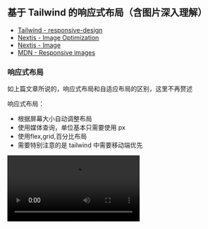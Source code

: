 
## 基于 Tailwind 的响应式布局（含图片深入理解）

- [Tailwind - responsive-design](https://tailwindcss.com/docs/responsive-design)
- [Nextjs - Image Optimization](https://nextjs.org/docs/app/getting-started/images)
- [Nextjs - Image](https://nextjs.org/docs/app/api-reference/components/image)
- [MDN - Responsive images](https://developer.mozilla.org/en-US/docs/Web/HTML/Guides/Responsive_images)

### 响应式布局

如上篇文章所说的，响应式布局和自适应布局的区别，这里不再赘述

响应式布局：

- 根据屏幕大小自动调整布局
- 使用媒体查询，单位基本只需要使用 px
- 使用flex,grid,百分比布局
- 需要特别注意的是 tailwind 中需要移动端优先

<video src="/posts/responsive/media2.mov" controls />

### 移动端优先

无前缀的类名（如 uppercase）对所有屏幕大小都有效，而带前缀的类名（如 md：uppercase）仅在指定的断点及以上处生效。

开发的时候应该先做移动端，然后做 PC 端，因为 PC 端会覆盖移动端样式

### Tailwind 常用响应式布局的类名

sm、md、lg、xl、2xl 是 Tailwind 的响应式断点，分别对应 640px、768px、1024px、1280px、1536px

min-[320px]:text-center 使用断点任意值，表示在 320px 及以上的屏幕上，text-center 类名生效

container 类名表示内容区域被限制在容器内，不会超出容器边界，
它表示容器，跟 padding 一起用断点的时候不会很生硬，外层也加一层元素会控制样式更加灵活

![image](/posts/responsive/image12.png)

```css
.container {
  width: 100%;
  @media (width >= 40rem /* 640px */) {
    max-width: 40rem /* 640px */;
  }
  @media (width >= 48rem /* 768px */) {
    max-width: 48rem /* 768px */;
  }
  @media (width >= 64rem /* 1024px */) {
    max-width: 64rem /* 1024px */;
  }
  @media (width >= 80rem /* 1280px */) {
    max-width: 80rem /* 1280px */;
  }
  @media (width >= 96rem /* 1536px */) {
    max-width: 96rem /* 1536px */;
  }
}
```

### Nextjs 图片

Nextjs 中图片有三种存放的方式（Nextjs官网谈到两种，但还是区分三种比较好）

1、 第一种本地图片：放到 public 文件夹，使用的时候 `src='/demo.png'`

```tsx
<Image src="/avatar.jpg" alt="test" width={100} height={100} />
```

![image](/posts/responsive/image3.png)

- 必须要给 width 和 height（或者 fill），width 和 height 和图片真实宽高无关，所以只有比例关系有用，但是还是每个图片外都给一个 div 设置宽高，防止意外情况，比如 gsap 动画计算就一定需要宽高，(如果父级不加宽高，图片的显示大小就是设置的 width 和 height，但不要这样做)
- 图片会自动转 webp 格式
  ![image](/posts/responsive/image4.png)
- 自动设置 loading="lazy"，支持图片懒加载; decoding="async"，支持图片异步解码
- 如果图片在首屏可见，nextjs 会提示添加 priority 属性，和不加的区别是没有 loading="lazy" 属性
  ![image](/posts/responsive/image2.png)
  ![image](/posts/responsive/image1.png)
- 图片的 srcset 属性，可以设置图片的响应式，在电脑上清晰度比较低的显示器才是 1，手机屏幕往往比较高，都会大于 2 ,这里的 w=256 跟我设置的 width={100} height={100} 有关，可以理解为二倍图，跟 [devicesizes](https://nextjs.org/docs/app/api-reference/components/image#devicesizes) 配置有关；w=256 表示图片的宽度是 256px，q=75 表示图片的质量是 75%，跟 [quality](https://nextjs.org/docs/app/api-reference/components/image#qualities) 配置有关

```text
srcset="/_next/image?url=%2Favatar.jpg&w=128&q=75 1x,
        /_next/image?url=%2Favatar.jpg&w=256&q=75 2x"
```

![image](/posts/responsive/image5.png)

2、 第二种是本地图片：放到 app 文件夹，通过模块导入使用，这种方式和第一种差不多，只是不需要给 width 和 height，nextjs 会获取原图的尺寸来自动设置

```tsx
import DemoImage from './images/avatar.jpg'

const Test = () => {
  return <Image src={DemoImage} alt="test" />
}

export default Test
```

![image](/posts/responsive/image6.png)
![image](/posts/responsive/image7.png)

这种方案还适合做图片渐进式加载，也就是可以加 placeholder="blur" 属性，在图片加载之前显示一个模糊的占位符，加载完成之后再显示真实的图片

```text
<Image src={DemoImage} alt="test" placeholder="blur" />
```

![image](/posts/responsive/image8.png)

<video src="/posts/responsive/media9.mov" controls />

3、 第三种是远程图片链接，使用的时候 `src='https://example.com/demo.png'`，为了安全，需要 [remotePatterns](https://nextjs.org/docs/app/api-reference/components/image#remotepatterns) 配置，也是必须设置 width 和 height（或者 fill），功能同第一种，远程图片也可以使用 `placeholder="blur"`，
`blurDataURL=base64` 来做一个渐进加载，这种方案只会多加载一张图，不会像小红书一样多加载很多图片请求，因为小红书是把每张图都做对应渐进加载，而不是同一张图

![image](/posts/responsive/image10.png)

远程图片很常见的还有在不定宽高的时候，使用 fill 结合 sizes 属性，来实现[图片的响应式](/posts/responsive#图片响应式)

思考：那什么时候用第一种，第二种，第三种呢？

- 如果图片是本地图片，图片是静态资源，不需要经过打包处理，直接通过 URL 访问即可；适合做静态资源托管，比如 logo、icon、banner 等不会频繁变动的图片；适合需要 CDN 加速的场景，因为 public 下的文件会原样输出到最终的静态资源目录，便于 CDN 缓存和分发；适合 SEO 相关的图片，路径固定，容易被搜索引擎收录。
- 需要利用 Next.js 的图片优化能力（如自动尺寸、渐进式加载、自动格式转换等）；图片和组件/页面强关联，属于组件私有资源（如头像、局部装饰图）；需要自动获取图片原始尺寸，减少手动维护宽高；需要用到 Next.js 的图片占位符（blurDataURL）等高级特性；
- 如果图片是远程图片，使用第三种

拓展：超有用的图片属性

```ts
const nextConfig = {
  images: {
    // 设置图片的下载方式，也就是只能下载，无法通过 url 打开，这样不会浪费自己服务器资源
    contentDispositionType: 'attachment',
    // 设置图片的 CSP，可以避免图片携带脚本攻击
    contentSecurityPolicy: "default-src 'self'; script-src 'none'; sandbox;"
  }
}
```

因为本篇文章多数是用md语法，没有上面两个功能，所以下面这张图片使用的 nextjs 的 Image 组件来测试，右键在新标签中打开图片就可以看到效果，会直接下载图片

<div className="w-full">
  <Image src="/posts/responsive/image11.png" alt="test" width={1280} height={1280} />
</div>

记录遇到的坑：做营销活动海报的库 html2canvas 和 Image 标签一起使用可能会有兼容性问题

### Webp 的兼容性

方案一：在有服务端能力的情况下，比如阿里云 OSS，Nextjs，它们会根据 Accept 这个请求头来判断是否返回 webp（推荐）

![image](/posts/responsive/image13.png)

方案二：原生 picture 标签

```html
<picture>
  <source srcset="image.webp" type="image/webp" />
  <source srcset="image.png" type="image/png" />
  <img src="image.png" alt="image" />
</picture>
```

方案三：JS 脚本 （不推荐）

```js
function checkWebPSupport() {
  let canvas = document.createElement('canvas')
  if (canvas.toDataURL) {
    return canvas.toDataURL('image/webp').indexOf('data:image/webp') === 0
  }
  return false
}
```

### 图片响应式

背景：响应式的项目，在大屏的时候应该加载大图，小屏的时候应该加载小图。如果在小屏幕加载了一张很大的图，那会浪费资源；如果在大屏幕加载了一张很小的图，那看起来有颗粒感；更复杂的是，某些设备具有高分辨率屏幕，需要比预期的更大的图像才能很好地显示。下面只讨论 html 方案，背景图方案参考 [Responsive images 101 - part 8: CSS images](https://cloudfour.com/thinks/responsive-images-101-part-8-css-images/)

1、同一图片的响应式（sizes srcset）

对于同一图片来说，可以使用 sizes 和 fill 属性（fill 属于 nextjs 的 Image 组件的属性，nextjs 做同一图片的响应式更加方便），只需要提供一张大图，然后这两个属性可以控制图片的显示方式，通过这种方式就能实现图片的响应式

当远程图片(或者本地图片) width height 不确定的时候，可以使用图片的 fill 属性，它使图像扩展到父元素的大小，并且可以看到图片会有个 absolute 属性，所以父元素必须 “relative”， “fixed”， “absolute”，然后图片可以设置 objectFit 属性，来控制图片的显示方式。

```jsx
<Image
  src="https://img.res.meizu.com/img/download/uc/17/35/38/56/70/173538567/w200h200"
  alt="test"
  fill
  sizes="100vw"
  objectFit="cover"
/>
```

```jsx
<div className={'relative size-10'}>
  <Image
    src="/avatar.jpg"
    fill
    sizes="(max-width: 768px) 100vw, (max-width: 1200px) 50vw, 33vw"
    alt="test"
    objectFit="cover"
  />
</div>
```

对于 [sizes](https://nextjs.org/docs/app/api-reference/components/image#sizes) 和 srcset 属性，sizes 属性是用来设置图片的尺寸，srcset 属性是用来设置图片的源，这两个属性是用来控制图片的显示方式。

注意 Nextjs 对图片处理缩小是可以的，但是放大不行，所以下面的比如匹配上了 3840，但是原图最大宽度只有 200，那也只是显示 200 的图，不会放大

100vw 计算规则大约为视窗宽度（如 800px） \* DPR（如2） → 需要 1600px 物理宽度的图片，所以会匹配到 1920 的图片；`(max-width: 768px) 100vw, (max-width: 1200px) 50vw, 33vw` 表示在 768px 及以下的屏幕上，图片的宽度为 100vw，在 1200px 及以下的屏幕上，图片的宽度为 50vw，在 1200px 及以上的屏幕上，图片的宽度为 33vw，也就是平板的时候要 \* 1/2 ，pc的是 \* 1/3

```text
sizes="100vw"

srcset="
  /_next/image?url=...&w=640&q=75 640w,
  /_next/image?url=...&w=750&q=75 750w,
  /_next/image?url=...&w=828&q=75 828w,
  /_next/image?url=...&w=1080&q=75 1080w,
  /_next/image?url=...&w=1200&q=75 1200w,
  /_next/image?url=...&w=1920&q=75 1920w,
  /_next/image?url=...&w=2048&q=75 2048w,
  /_next/image?url=...&w=3840&q=75 3840w
"
```

![image](/posts/responsive/image14.png)

2、不同图片（为不同布局提供裁剪图像）的响应式（picture）

通过 media 属性，来判断屏幕大小，然后提供不同的图片，来实现图片的响应式

<Sandpack>

```js
export default function App() {
  return (
    <picture>
      <source
        media="(max-width: 799px)"
        srcset="https://ssm.res.meizu.com/admin/2023/10/30/1277278717/zLSkr3lTD0.png"
      />
      <source
        media="(min-width: 800px)"
        srcset="https://ssm.res.meizu.com/admin/2022/10/18/1780834568/xfMvystede.jpg"
      />
      <img src="https://ssm.res.meizu.com/admin/2022/10/18/1780834568/xfMvystede.jpg" alt="测试图片" />
    </picture>
  )
}
```

</Sandpack>

### 理想的响应式布局

grid

grid-template-columns: repeat(auto-fill, minmax(200px, 1fr));

grid-template-columns: repeat(auto-fill, minmax(200px, auto));

### 现实的响应式布局
